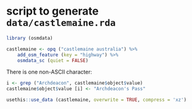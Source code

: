 # script to generate `data/castlemaine.rda` 

```r
library (osmdata)
```
```r
castlemaine <- opq ("castlemaine australia") %>%
    add_osm_feature (key = "highway") %>%
    osmdata_sc (quiet = FALSE)
```
There is one non-ASCII character:
```r
i <- grep ("Archdeacon", castlemaine$object$value)
castlemaine$object$value [i] <- "Archdeacon's Pass"
```

```r
usethis::use_data (castlemaine, overwrite = TRUE, compress = 'xz')
```
